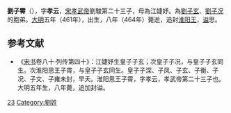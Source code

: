 '''劉子霄'''（{{bd|461年||464年||catIdx=L}}），字'''孝云'''，[[宋孝武帝|宋孝武帝]]劉駿第二十三子，母為江婕妤。為[[劉子玄|劉子玄]]、[[劉子况|劉子况]]的胞弟。[[大明|大明]]五年（461年），出生，八年（464年）薨逝，追封[[淮阳王|淮阳王]]，[[谥|谥]]思。

==参考文献 ==
*《[[宋书|宋书]]卷八十·列传第四十》：江婕妤生皇子子玄；次皇子子况，与皇子子玄同生。次淮阳思王子霄，与皇子子玄同生。皇子子深、子凤、子玄、子衡、子况、子文、子雍未封，早夭。淮阳思王子霄，字孝云，孝武帝第二十三子也。大明五年生，八年薨，追加封谥。

{{南北朝人物小作品}}
[[Category:宋孝武帝皇子|23]]
[[Category:劉姓|Category:劉姓]]